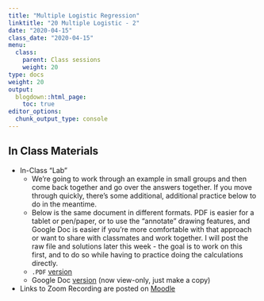 ```yaml
---
title: "Multiple Logistic Regression"
linktitle: "20 Multiple Logistic - 2"
date: "2020-04-15"
class_date: "2020-04-15"
menu:
  class:
    parent: Class sessions
    weight: 20
type: docs
weight: 20
output:
  blogdown::html_page:
    toc: true
editor_options: 
  chunk_output_type: console
---
```


## In Class Materials

- In-Class "Lab"
    - We're going to work through an example in small groups and then come back together and go over the answers together. If you move through quickly, there's some additional, additional practice below to do in the meantime.
    - Below is the same document in different formats. PDF is easier for a tablet or pen/paper, or to use the "annotate" drawing features, and Google Doc is easier if you're more comfortable with that approach or want to share with classmates and work together. I will post the raw file and solutions later this week - the goal is to work on this first, and to do so while having to practice doing the calculations directly.
    - `.PDF` [version](https://sds291.netlify.com/20/20-inclasslab.pdf) 
    - Google Doc [version](https://drive.google.com/file/d/1M29ClDiNGfevq9t-v2TSMEayN_KzOB6F/view?usp=sharing) (now view-only, just make a copy)

- Links to Zoom Recording are posted on [Moodle](https://moodle.smith.edu/user/index.php?contextid=814530)